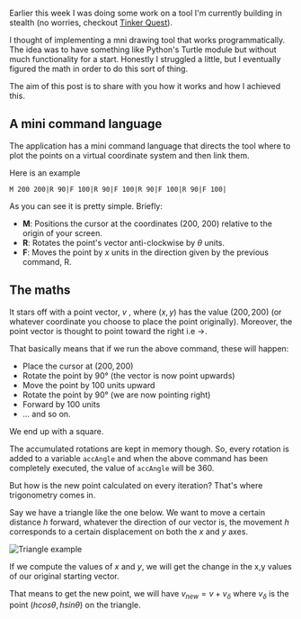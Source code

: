 





<BlogHead title={title} description={description} date={date} />


Earlier this week I was doing some work on a tool I'm currently building in stealth (no worries, checkout [Tinker Quest](https://tinker.quest)).

I thought of implementing a mni drawing tool that works programmatically. The idea was to have something like Python's Turtle module but without much functionality for a start. Honestly I struggled a little, but I eventually figured the math in order to do this sort of thing.

The aim of this post is to share with you how it works and how I achieved this.

## A mini command language
The application has a mini command language that directs the tool where to plot the points on a virtual coordinate system and then link them.

Here is an example
```
M 200 200|R 90|F 100|R 90|F 100|R 90|F 100|R 90|F 100|
```
As you can see it is pretty simple. Briefly:
- __M__: Positions the cursor at the coordinates (200, 200) relative to the origin of your screen.
- __R__: Rotates the point's vector anti-clockwise by $\theta$ units.
- __F__: Moves the point by $x$ units in the direction given by the previous command, R.

## The maths
It stars off with a point vector, $v$ , where $(x, y)$ has the value $(200, 200)$ (or whatever coordinate you choose to place the point originally). Moreover, the point vector is thought to point toward the right i.e ->.

That basically means that if we run the above command, these will happen:
- Place the cursor at $(200, 200)$ 
- Rotate the point by $90°$ (the vector is now point upwards)
- Move the point by 100 units upward
- Rotate the point by $90°$ (we are now pointing right)
- Forward by 100 units 
- ... and so on.

We end up with a square.

The accumulated rotations are kept in memory though. So, every rotation is added to a variable `accAngle` and when the above command has been completely executed, the value of `accAngle` will be 360.

But how is the new point calculated on every iteration? That's where trigonometry comes in.

Say we have a triangle like the one below. We want to move a certain distance $h$ forward, whatever the direction of our vector is, the movement $h$ corresponds to a certain displacement on both the $x$ and $y$ axes. 

![Triangle example](/shapes.svg)

If we compute the values of $x$ and $y$, we will get the change in the x,y values of our original starting vector. 

That means to get the new point, we will have $v_{new} = v + v_{\delta}$ where $v_\delta$ is the point $(hcos\theta, hsin\theta)$ on the triangle.

